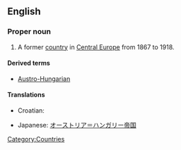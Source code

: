 ==English==
{{wikipedia}}
===Proper noun===
{{en-proper-noun}}

# A former [[country]] in [[Central Europe]] from 1867 to 1918.

====Derived terms====
*[[Austro-Hungarian]]

====Translations====
{{trans-top|formal country in Central Europe}}
*Croatian: {{t-|hr|Austro-Ugarska|f}}
{{trans-mid}}
*Japanese: [[オーストリア＝ハンガリー帝国]]
{{trans-bottom}}

[[Category:Countries]]